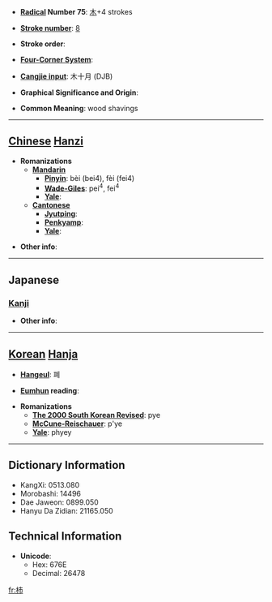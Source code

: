 * '''[[Wiktionary:Chinese radical index| Radical]] Number 75''': [[Wiktionary:Chinese radical index 木|木]]+4 strokes

* '''[[Wiktionary:Chinese total strokes index|Stroke number]]''': [[Wiktionary:Chinese total strokes index 8|8]]

* '''Stroke order''': 

* '''[[Wiktionary:Chinese four corner index|Four-Corner System]]''': 

* '''[[Wiktionary:Chinese Cangjie index|Cangjie input]]''': 木十月 (DJB)

* '''Graphical Significance and Origin''': 

* '''Common Meaning''': wood shavings

----

== [[Chinese]] [[Hanzi]] ==

* '''Romanizations'''
** '''[[Mandarin]]'''
*** '''[[Pinyin]]''': bèi (bei4), fèi (fei4)
*** '''[[Wade-Giles]]''': pei<sup>4</sup>, fei<sup>4</sup>
*** '''[[Yale]]''': 
** '''[[Cantonese]]'''
*** '''[[Jyutping]]''':
*** '''[[Penkyamp]]''': 
*** '''[[Yale]]''': 

* '''Other info''': 

----

==Japanese==
===[[Kanji]]===
{{kanji|on readings=[[はい]] (hai)|kun readings=[[こけら]] (kokera)}}

* '''Other info''':  

----

== [[Korean]] [[Hanja]] ==

* '''[[Hangeul]]''': 폐

* '''[[Eumhun]] reading''': 

* '''Romanizations'''
** '''[[The 2000 South Korean Revised Romanization|The 2000 South Korean Revised]]''': pye
** '''[[McCune-Reischauer]]''': p'ye
** '''[[Yale]]''': phyey

----

== Dictionary Information ==

* KangXi: 0513.080
* Morobashi: 14496
* Dae Jaweon: 0899.050
* Hanyu Da Zidian: 21165.050

== Technical Information ==

* '''Unicode''':
** Hex: 676E
** Decimal: 26478

[[fr:杮]]